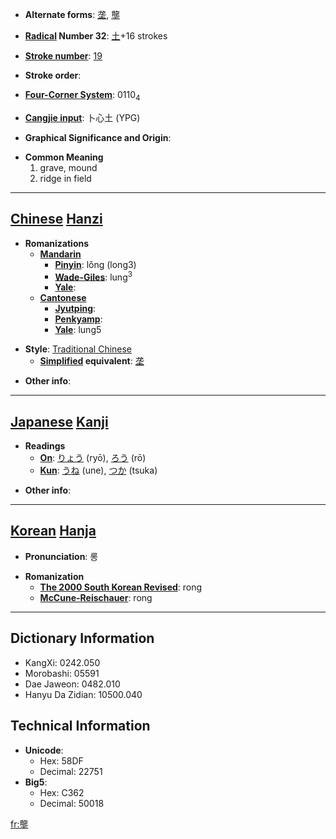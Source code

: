 * '''Alternate forms''': [[垄]], [[壟]]

* '''[[Wiktionary:Chinese radical index| Radical]] Number 32''': [[Wiktionary:Chinese radical index 土|土]]+16 strokes

* '''[[Wiktionary:Chinese total strokes index|Stroke number]]''': [[Wiktionary:Chinese total strokes index 19|19]]

* '''Stroke order''': 

* '''[[Wiktionary:Chinese four corner index|Four-Corner System]]''': 0110<sub>4</sub>

* '''[[Wiktionary:Chinese Cangjie index|Cangjie input]]''': 卜心土 (YPG)

* '''Graphical Significance and Origin''': 

* '''Common Meaning'''
*#grave, mound
*# ridge in field


----

== [[Chinese]] [[Hanzi]] ==

* '''Romanizations'''
** '''[[Mandarin]]'''
*** '''[[Pinyin]]''': lǒng (long3)
*** '''[[Wade-Giles]]''': lung<sup>3</sup>
*** '''[[Yale]]''': 
** '''[[Cantonese]]'''
*** '''[[Jyutping]]''':
*** '''[[Penkyamp]]''': 
*** '''[[Yale]]''': lung5

* '''Style''': [[Traditional Chinese]] 
** '''[[Simplified Chinese|Simplified]] equivalent''': [[垄]]

* '''Other info''': 

----

== [[Japanese]] [[Kanji]] ==

* '''Readings'''
** '''[[On]]''': [[りょう]] (ryō), [[ろう]] (rō)
** '''[[Kun]]''': [[うね]] (une), [[つか]] (tsuka)

* '''Other info''':  

----

== [[Korean]] [[Hanja]] ==

* '''Pronunciation''': 롱

* '''Romanization'''
** '''[[The 2000 South Korean Revised Romanization|The 2000 South Korean Revised]]''': rong
** '''[[McCune-Reischauer]]''': rong

----

== Dictionary Information ==

* KangXi: 0242.050
* Morobashi: 05591
* Dae Jaweon: 0482.010
* Hanyu Da Zidian: 10500.040

== Technical Information ==

* '''Unicode''':
** Hex: 58DF
** Decimal: 22751
* '''Big5''':
** Hex: C362
** Decimal: 50018

[[fr:壟]]
